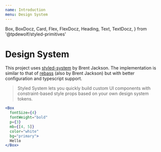 ```yaml
---
name: Introduction
menu: Design System
---
```


  Box,
  BoxDocz,
  Card,
  Flex,
  FlexDocz,
  Heading,
  Text,
  TextDocz,
} from '@tpdewolf/styled-primitives'

# Design System

This project uses [styled-system](https://styled-system.com/) by Brent Jackson. The implementation
is similar to that of [rebass](https://rebassjs.org/getting-started) (also by Brent Jackson) but
with better configuration and typescript support.

> Styled System lets you quickly build custom UI components with constraint-based style props based on your own design system tokens.

```jsx
<Box
  fontSize={4}
  fontWeight="bold"
  p={3}
  mb={[4, 5]}
  color="white"
  bg="primary">
  Hello
</Box>
```
